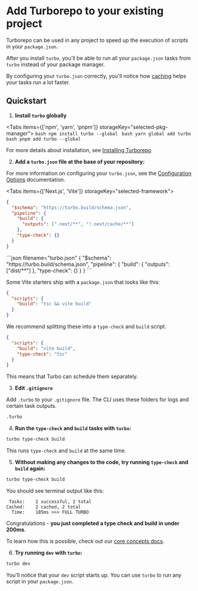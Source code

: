 
# Add Turborepo to your existing project

Turborepo can be used in any project to speed up the execution of scripts in
your `package.json`.

After you install `turbo`, you'll be able to run all your `package.json` tasks
from `turbo` instead of your package manager.

By configuring your `turbo.json` correctly, you'll notice how
[caching](/repo/docs/core-concepts/caching) helps your tasks run a lot faster.

## Quickstart

1. **Install `turbo` globally**

<Tabs items={['npm', 'yarn', 'pnpm']} storageKey="selected-pkg-manager">
  <Tab>
    ```bash
    npm install turbo --global
    ```
  </Tab>
  <Tab>
    ```bash
    yarn global add turbo
    ```
  </Tab>
  <Tab>
    ```bash
    pnpm add turbo --global
    ```
  </Tab>
</Tabs>

For more details about installation, see [Installing Turborepo](../installing)

2. **Add a `turbo.json` file at the base of your repository:**

For more information on configuring your `turbo.json`, see the [Configuration Options](/repo/docs/reference/configuration) documentation.

<Tabs items={['Next.js', 'Vite']} storageKey="selected-framework">
  <Tab>
```json filename="turbo.json"
{
  "$schema": "https://turbo.build/schema.json",
  "pipeline": {
    "build": {
      "outputs": [".next/**", "!.next/cache/**"]
    },
    "type-check": {}
  }
}
```
  </Tab>
  <Tab>
```json filename="turbo.json"
{
  "$schema": "https://turbo.build/schema.json",
  "pipeline": {
    "build": {
      "outputs": ["dist/**"]
    },
    "type-check": {}
  }
}
```

Some Vite starters ship with a `package.json` that looks like this:

```json filename="package.json"
{
  "scripts": {
    "build": "tsc && vite build"
  }
}
```

We recommend splitting these into a `type-check` and `build` script.

```json filename="package.json"
{
  "scripts": {
    "build": "vite build",
    "type-check": "tsc"
  }
}
```

This means that Turbo can schedule them separately.

  </Tab>
</Tabs>

3. **Edit `.gitignore`**

Add `.turbo` to your `.gitignore` file. The CLI uses these folders for logs and certain task outputs.

```sh
.turbo
```

4. **Run the `type-check` and `build` tasks with `turbo`:**

```bash
turbo type-check build
```

This runs `type-check` and `build` at the same time.

5. **Without making any changes to the code, try running `type-check` and `build` again:**

```bash
turbo type-check build
```

You should see terminal output like this:

```
 Tasks:    2 successful, 2 total
Cached:    2 cached, 2 total
  Time:    185ms >>> FULL TURBO
```

Congratulations - **you just completed a type check and build in under 200ms**.

To learn how this is possible, check out our [core concepts docs](/repo/docs/core-concepts/caching).

6. **Try running `dev` with `turbo`:**

```bash
turbo dev
```

You'll notice that your `dev` script starts up. You can use `turbo` to run any script in your `package.json`.
